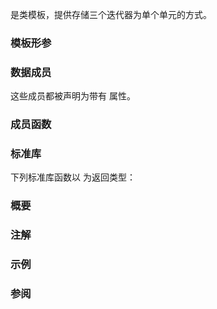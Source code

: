 {{cpp/ranges/title|in_in_out_result}}
{{cpp/algorithm/ranges/return_types/navbar}}

{{dcl begin}}
{{dcl header|algorithm}}
{{dcl|since=c++20|1=
template&lt; class I1, class I2, class O &gt;
struct in_in_out_result;
}}
{{dcl end}}

{{tt|ranges::in_in_out_result}} 是类模板，提供存储三个迭代器为单个单元的方式。

{{cpp/algorithm/ranges/return_types/general_description}}

===模板形参===
{{par begin}}
{{par | I1, I2, O | {{tt|ranges::in_in_out_result}} 所存储的迭代器类型}}
{{par end}}

===数据成员===
{{dsc begin}}
{{dsc hitem|成员名字|定义}}
{{dsc mem obj|in1|nolink=true|{{tt|I1}} 类型的值（假定为迭代器）。}}
{{dsc mem obj|in2|nolink=true|{{tt|I2}} 类型的值（假定为迭代器）。}}
{{dsc mem obj|out|nolink=true|{{tt|O}} 类型的值（假定为迭代器）。}}
{{dsc end}}

这些成员都被声明为带有 {{attr|no_unique_address}} 属性。

===成员函数===
{{member|{{small|std::ranges::in_in_out_result::}}operator in_in_out_result&lt;II1, II2, OO&gt;|2=
{{dcl begin}}
{{dcl|num=1|1=
template&lt;class II1, class II2, class OO&gt;
requires std::convertible_to&lt;const I1&amp;, II1&gt; &amp;&amp;
         std::convertible_to&lt;const I2&amp;, II2&gt; &amp;&amp;
         std::convertible_to&lt;const O&amp;, OO&gt;
constexpr operator in_in_out_result&lt;II1, II2, OO&gt;() const &amp;;
}}
{{dcl|num=2|1=
template&lt;class II1, class II2, class OO&gt;
requires std::convertible_to&lt;I1, II1&gt; &amp;&amp;
         std::convertible_to&lt;I2, II2&gt; &amp;&amp;
         std::convertible_to&lt;O, OO&gt;
constexpr operator in_in_out_result&lt;II1, II2, OO&gt;() &amp;&amp;;
}}
{{dcl end}}
通过从 {{c|*this}} 的每个数据成员构造结果的对应成员，转换 {{c|*this}} 为结果。
@1@ 等价于 {{c|return {in1, in2, out};}}。
@2@ 等价于 {{c|return {std::move(in1), std::move(in2), std::move(out)};}}。
}}

===标准库===
下列标准库函数以 {{tt|ranges::in_in_out_result}} 为返回类型：

{{dsc begin}}
{{dsc h2|算法函数}}
{{dsc inc|cpp/algorithm/ranges/dsc transform}}
{{dsc inc|cpp/algorithm/ranges/dsc merge}}
{{dsc inc|cpp/algorithm/ranges/dsc set_union}}
{{dsc inc|cpp/algorithm/ranges/dsc set_intersection}}
{{dsc inc|cpp/algorithm/ranges/dsc set_symmetric_difference}}
{{dsc end}}

===概要===
{{source|1=
namespace std::ranges
{
    template&lt;class I1, class I2, class O&gt;
    struct in_in_out_result
    {
        [[no_unique_address]] I1 in1;
        [[no_unique_address]] I2 in2;
        [[no_unique_address]] O  out;

        template&lt;class II1, class II2, class OO&gt;
        requires std::convertible_to&lt;const I1&amp;, II1&gt; &amp;&amp;
                 std::convertible_to&lt;const I2&amp;, II2&gt; &amp;&amp;
                 std::convertible_to&lt;const O&amp;, OO&gt;
        constexpr operator in_in_out_result&lt;II1, II2, OO&gt;() const &amp;
        {
            return {in1, in2, out};
        }

        template&lt;class II1, class II2, class OO&gt;
        requires std::convertible_to&lt;I1, II1&gt; &amp;&amp;
                 std::convertible_to&lt;I2, II2&gt; &amp;&amp;
                 std::convertible_to&lt;O, OO&gt;
        constexpr operator in_in_out_result&lt;II1, II2, OO&gt;() &amp;&amp;
        {
            return {std::move(in1), std::move(in2), std::move(out)};
        }
    };
}
}}

===注解===
{{cpp/algorithm/ranges/notes return_types}}

===示例===
{{example|code=
#include &lt;algorithm&gt;
#include &lt;array&gt;
#include &lt;iostream&gt;
#include &lt;iterator&gt;
#include &lt;ranges&gt;

void print(auto rem, auto first, auto last)
{
    for (std::cout &lt;&lt; rem &lt;&lt; ": "; first != last; ++first)
        std::cout &lt;&lt; *first &lt;&lt; ' ';
    std::cout &lt;&lt; '\n';
}

int main()
{
    constexpr static auto in1 = {1, 2, 3, 4, 5, 5};
    constexpr static auto in2 = {3, 4, 5, 6, 7};
    std::array&lt;int, std::size(in1) + std::size(in2)&gt; out;

    const auto result = std::ranges::merge(in1, in2, out.begin());
    print("in1", in1.begin(), result.in1);
    print("in2", in2.begin(), result.in2);
    print("out", out.begin(), result.out);
}
|output=
in1: 1 2 3 4 5 5 
in2: 3 4 5 6 7 
out: 1 2 3 3 4 4 5 5 5 6 7 
}}

===参阅===
{{dsc begin}}
{{dsc inc|cpp/utility/dsc pair}}
{{dsc inc|cpp/utility/dsc tuple}}
{{dsc end}}

{{langlinks|cs|de|en|es|fr|it|ja|ko|pl|pt|ru}}